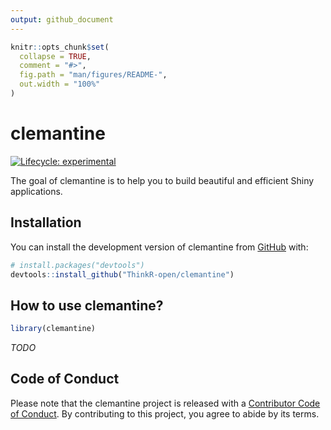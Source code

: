```yaml
---
output: github_document
---
```


<!-- README.md is generated from README.Rmd. Please edit that file -->

```r
knitr::opts_chunk$set(
  collapse = TRUE,
  comment = "#>",
  fig.path = "man/figures/README-",
  out.width = "100%"
)
```

# clemantine

<!-- badges: start -->
[![Lifecycle: experimental](https://img.shields.io/badge/lifecycle-experimental-orange.svg)](https://lifecycle.r-lib.org/articles/stages.html#experimental)
<!-- badges: end -->

The goal of clemantine is to help you to build beautiful and efficient Shiny applications.

## Installation

You can install the development version of clemantine from [GitHub](https://github.com/) with:

```r
# install.packages("devtools")
devtools::install_github("ThinkR-open/clemantine")
```

## How to use clemantine?

```r
library(clemantine)
```

_TODO_

## Code of Conduct
  
  Please note that the clemantine project is released with a [Contributor Code of Conduct](https://contributor-covenant.org/version/2/1/CODE_OF_CONDUCT.html). By contributing to this project, you agree to abide by its terms.
